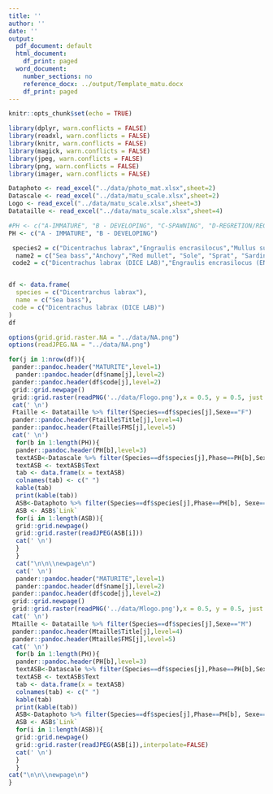 ```yaml
---
title: ''
author: ''
date: ''
output:
  pdf_document: default
  html_document:
    df_print: paged
  word_document:
    number_sections: no
    reference_docx: ../output/Template_matu.docx
    df_print: paged
---
```

  

```r

knitr::opts_chunk$set(echo = TRUE)

library(dplyr, warn.conflicts = FALSE)
library(readxl, warn.conflicts = FALSE)
library(knitr, warn.conflicts = FALSE)
library(magick, warn.conflicts = FALSE)
library(jpeg, warn.conflicts = FALSE)
library(png, warn.conflicts = FALSE)
library(imager, warn.conflicts = FALSE)

Dataphoto <- read_excel("../data/photo_mat.xlsx",sheet=2)
Datascale <- read_excel("../data/matu_scale.xlsx",sheet=2)
Logo <- read_excel("../data/matu_scale.xlsx",sheet=3)
Datataille <- read_excel("../data/matu_scale.xlsx",sheet=4)


```


```r

#PH <- c("A-IMMATURE", "B - DEVELOPING", "C-SPAWNING", "D-REGRETION/REGENERATION", "E-OMITTED SPAWNING", "F-ABNORMAL")
PH <- c("A - IMMATURE", "B - DEVELOPING")

 species2 = c("Dicentrachus labrax","Engraulis encrasilocus","Mullus surmuletus", "Solea solea", "Sprattus sprattus", "Sardina pilchardus", "Gadidae sp.", "Flat fish sp.", "Chelidonichthys cuculus", "Lophius sp.", "Scomber scombrus","Trachurus trachurus","Zeus faber","Clupea clupea","Merluccius merluccius")
  name2 = c("Sea bass","Anchovy","Red mullet", "Sole", "Sprat", "Sardine", "Gadidae", "Flat fish", "Red gurnard", "Monkfish", "Mackerel","Scad","Peter's fish","Harrengus","Hake")
 code2 = c("Dicentrachus labrax (DICE LAB)","Engraulis encrasilocus (ENGR ENCR)","Mullus surmuletus (MUL SUR)", "Solea solea (SOL SOL)", "Sprattus sprattus (SPR SPR)", "Sardina pilchardus (SARD PIL)", "Gadidae sp. (GAD)", "Flat fish sp. (FLAT)", "Chelidonichthys cuculus (ASPI CUC)", "Lophius sp. (LOPH)", "Scomber scombrus (SCOM SCO)","Trachurus trachurus (TRAC TRU)","Zeus faber (ZEUS FAB)","Clupea clupea (CLUP CLU)","Merluccius merluccius (MERL MCC)")



```




```r

df <- data.frame(
  species = c("Dicentrarchus labrax"),
  name = c("Sea bass"),
 code = c("Dicentrachus labrax (DICE LAB)")
)
df

```




```r

options(grid.grid.raster.NA = "../data/NA.png")
options(readJPEG.NA = "../data/NA.png")

for(j in 1:nrow(df)){
 pander::pandoc.header("MATURITE",level=1)
  pander::pandoc.header(df$name[j],level=2)
 pander::pandoc.header(df$code[j],level=2)
 grid::grid.newpage()
 grid::grid.raster(readPNG('../data/Flogo.png'),x = 0.5, y = 0.5, just = "center")
 cat(' \n')
 Ftaille <- Datataille %>% filter(Species==df$species[j],Sexe=="F")
 pander::pandoc.header(Ftaille$Title[j],level=4)
 pander::pandoc.header(Ftaille$FMS[j],level=5)
 cat(' \n')  
  for(b in 1:length(PH)){
  pander::pandoc.header(PH[b],level=3)
  textASB<-Datascale %>% filter(Species==df$species[j],Phase==PH[b],Sexe=="F")
  textASB <- textASB$Text
  tab <- data.frame(x = textASB)
  colnames(tab) <- c(" ")
  kable(tab)
  print(kable(tab))
  ASB<-Dataphoto %>% filter(Species==df$species[j],Phase==PH[b], Sexe=="F", Fiches='oui')
  ASB <- ASB$`Link`
  for(i in 1:length(ASB)){
  grid::grid.newpage()
  grid::grid.raster(readJPEG(ASB[i]))
  cat(' \n')  
  } 
  }
  cat("\n\n\\newpage\n")
  cat(' \n')
  pander::pandoc.header("MATURITE",level=1)
  pander::pandoc.header(df$name[j],level=2)
 pander::pandoc.header(df$code[j],level=2)
 grid::grid.newpage()
 grid::grid.raster(readPNG('../data/Mlogo.png'),x = 0.5, y = 0.5, just = "center")
 cat(' \n')
 Mtaille <- Datataille %>% filter(Species==df$species[j],Sexe=="M")
 pander::pandoc.header(Mtaille$Title[j],level=4)
 pander::pandoc.header(Mtaille$FMS[j],level=5)
 cat(' \n')  
  for(b in 1:length(PH)){
  pander::pandoc.header(PH[b],level=3)
  textASB<-Datascale %>% filter(Species==df$species[j],Phase==PH[b],Sexe=="M")
  textASB <- textASB$Text
  tab <- data.frame(x = textASB)
  colnames(tab) <- c(" ")
  kable(tab)
  print(kable(tab))
  ASB<-Dataphoto %>% filter(Species==df$species[j],Phase==PH[b], Sexe=="M", Fiches=='oui')
  ASB <- ASB$`Link`
  for(i in 1:length(ASB)){
  grid::grid.newpage()
  grid::grid.raster(readJPEG(ASB[i]),interpolate=FALSE)
  cat(' \n')  
  } 
  }
cat("\n\n\\newpage\n")
}

```






